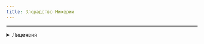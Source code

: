 ```yaml
---
title: Злорадство Нихерии
---
```


<div uppercase>
    <DisableToc/>
    <ButtonHeader size={1} title="Руководство" subtitle="Быстрый старт, О ролевой, Правила, Шаблоны" href="./menu/manual"/>
    <ButtonHeader size={1} title="Путеводитель" subtitle="Расы, Фракции, Бестиарий" href="./menu/guidebook"/>
    <ButtonHeader size={1} title="Магия" subtitle="Основы, Руны, Явления" href="./menu/magic"/>
    <ButtonHeader size={1} title="Навыки" subtitle="Воинские, Ремесленные, Научные" href="./menu/skills"/>
    <ButtonHeader size={1} title="История" subtitle="Хронология, Текущие события" href="./menu/history"/>
    <ButtonHeader size={1} title="Сюжет" subtitle="Основные, глобальные и локальные квесты" href="./menu/plot"/>
    <ButtonHeader size={1} title="Навигация" subtitle="Геополитика, Карты, Транспорт" href="./menu/navigation"/>
    <ButtonHeader size={1} title="Экономика" subtitle="Деньги, Доходы, Налоги, Цены, Банк" href="./menu/economy"/>
    <ButtonHeader size={1} title="Персонажи" subtitle="Активные, Кладбище, Перепись" href="./menu/characters"/>
    <ButtonHeader size={1} title="Инструменты" subtitle="Карты и банкинг" href="./menu/tools"/>
</div> 
<hr/>
<details license>
<summary>Лицензия</summary>
<a rel="license" href="http://creativecommons.org/licenses/by-sa/4.0/"><img alt="Лицензия Creative Commons" style="max-width: 88px;" src="https://i.creativecommons.org/l/by-sa/4.0/88x31.png" /></a>

*Лицензия свободного распространения на сохранении условий.*  
Предлагая контент, вы соглашаетесь с тем, что он, становясь частью Нихерии, распространяется по лицензии свободной атрибуции на сохранении условий.  
Любой контент Нихерии может быть использован в любых (в том числе коммерческих) целях, но распространяться обязан по лицензии оригинала.
</details>